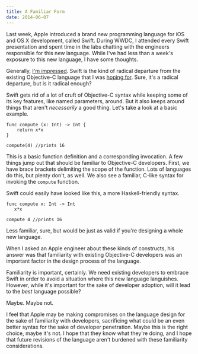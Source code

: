 ```yaml
---
title: A Familiar Form
date: 2014-06-07
---
```



Last week, Apple introduced a brand new programming language for iOS and OS X development, called Swift. During WWDC, I attended every Swift presentation and spent time in the labs chatting with the engineers responsible for this new language. While I've had less than a week's exposure to this new language, I have some thoughts.

Generally, [I'm impressed](/blog/initial-thoughts-on-swift). Swift is the kind of radical departure from the existing Objective-C language that I was [hoping for](/blog/we-need-to-replace-objective-c). Sure, it's a radical departure, but is it radical enough?

Swift gets rid of a lot of cruft of Objective-C syntax while keeping some of its key features, like named parameters, around. But it also keeps around things that aren't _necessarily_ a good thing. Let's take a look at a basic example.

```
func compute (x: Int) -> Int {
    return x*x
}

compute(4) //prints 16
```

This is a basic function definition and a corresponding invocation. A few things jump out that should be familiar to Objective-C developers. First, we have brace brackets delimiting the scope of the function. Lots of languages do this, but plenty don't, as well. We also see a familiar, C-like syntax for invoking the `compute` function.

Swift could easily have looked like this, a more Haskell-friendly syntax.

```
func compute x: Int -> Int 
   x*x

compute 4 //prints 16
```

Less familiar, sure, but would be just as valid if you're designing a whole new language.

When I asked an Apple engineer about these kinds of constructs, his answer was that familiarity with existing Objective-C developers was an important factor in the design process of the language.

Familiarity is important, certainly. We need existing developers to embrace Swift in order to avoid a situation where this new language languishes. However, while it's important for the sake of developer adoption, will it lead to the _best_ language possible?

Maybe. Maybe not.

I feel that Apple may be making compromises on the language design for the sake of familiarity with developers, sacrificing what could be an even better syntax for the sake of developer penetration. Maybe this is the right choice, maybe it's not. I hope that they know what they're doing, and I hope that future revisions of the language aren't burdened with these familiarity considerations.


  